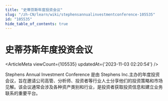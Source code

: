 ```yaml
---
title: "史蒂芬斯年度投资会议"
slug: "/zh-CN/learn/wiki/stephensannualinvestmentconference-105535"
id: "105535"
hide_table_of_contents: true
---
```



<Breadcrumbs current="史蒂芬斯年度投资会议" />

# 史蒂芬斯年度投资会议

<ArticleMeta viewCount={105535} updatedAt={'2023-11-03 02:20:54'} />
<div className='border-solid border-b border-t-0 my-4 border-[var(--ifm-color-gray-300)]' />

Stephens Annual Investment Conference 是由 Stephens Inc.主办的年度投资会议，旨在邀请公司高管、分析师、投资者等行业人士分享他们的投资策略和市场见解。该会议通常会涉及各种资产类别和行业，是投资者获取投资信息和建立业务联系的重要平台。
